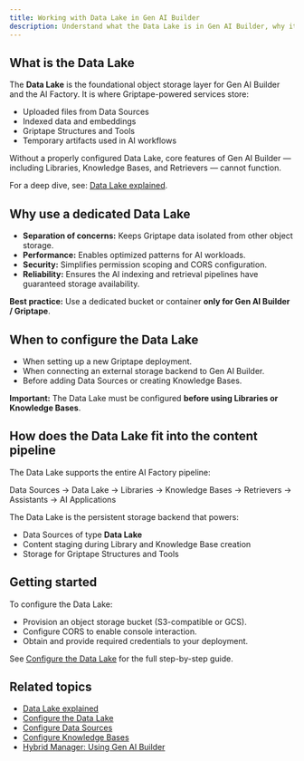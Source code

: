 ```yaml
---
title: Working with Data Lake in Gen AI Builder
description: Understand what the Data Lake is in Gen AI Builder, why it matters, and how it fits into the AI Factory content pipeline.
---
```


## What is the Data Lake

The **Data Lake** is the foundational object storage layer for Gen AI Builder and the AI Factory.
It is where Griptape-powered services store:

-   Uploaded files from Data Sources
-   Indexed data and embeddings
-   Griptape Structures and Tools
-   Temporary artifacts used in AI workflows

Without a properly configured Data Lake, core features of Gen AI Builder — including Libraries, Knowledge Bases, and Retrievers — cannot function.

For a deep dive, see: [Data Lake explained](/edb-postgres-ai/1.2/ai-factory/learn/explained/data-lake-explained/).

## Why use a dedicated Data Lake

-   **Separation of concerns:** Keeps Griptape data isolated from other object storage.
-   **Performance:** Enables optimized patterns for AI workloads.
-   **Security:** Simplifies permission scoping and CORS configuration.
-   **Reliability:** Ensures the AI indexing and retrieval pipelines have guaranteed storage availability.

**Best practice:**
Use a dedicated bucket or container **only for Gen AI Builder / Griptape**.

## When to configure the Data Lake

-   When setting up a new Griptape deployment.
-   When connecting an external storage backend to Gen AI Builder.
-   Before adding Data Sources or creating Knowledge Bases.

**Important:**
The Data Lake must be configured **before using Libraries or Knowledge Bases**.

## How does the Data Lake fit into the content pipeline

The Data Lake supports the entire AI Factory pipeline:

Data Sources → Data Lake → Libraries → Knowledge Bases → Retrievers → Assistants → AI Applications

The Data Lake is the persistent storage backend that powers:

-   Data Sources of type **Data Lake**
-   Content staging during Library and Knowledge Base creation
-   Storage for Griptape Structures and Tools

## Getting started

To configure the Data Lake:

-   Provision an object storage bucket (S3-compatible or GCS).
-   Configure CORS to enable console interaction.
-   Obtain and provide required credentials to your deployment.

See [Configure the Data Lake](/edb-postgres-ai/1.2/ai-factory/learn/how-to/gen-ai/configure-datalake/) for the full step-by-step guide.

## Related topics

-   [Data Lake explained](/edb-postgres-ai/1.2/ai-factory/learn/explained/data-lake-explained/)
-   [Configure the Data Lake](/edb-postgres-ai/1.2/ai-factory/learn/how-to/gen-ai/configure-datalake/)
-   [Configure Data Sources](/edb-postgres-ai/1.2/ai-factory/gen-ai/builder/libraries/data-sources/)
-   [Configure Knowledge Bases](/edb-postgres-ai/1.2/ai-factory/learn/explained/knowledge-bases-explained/)
-   [Hybrid Manager: Using Gen AI Builder](/edb-postgres-ai/1.2/hybrid-manager/ai-factory/gen-ai/builder/)
